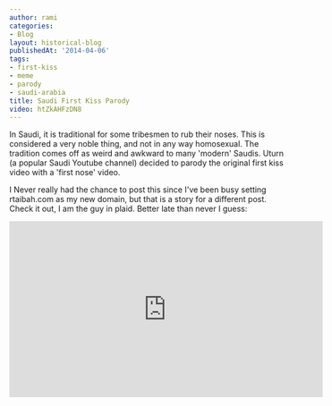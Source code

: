 ```yaml
---
author: rami
categories:
- Blog
layout: historical-blog
publishedAt: '2014-04-06'
tags:
- first-kiss
- meme
- parody
- saudi-arabia
title: Saudi First Kiss Parody
video: htZkAHFzDN8
---
```


In Saudi, it is traditional for some tribesmen to rub their noses. This is considered a very noble thing, and not in any way homosexual. The tradition comes off as weird and awkward to many 'modern' Saudis. Uturn (a popular Saudi Youtube channel) decided to parody the original first kiss video with a 'first nose' video.

I Never really had the chance to post this since I've been busy setting rtaibah.com as my new domain, but that is a story for a different post. Check it out, I am the guy in plaid. Better late than never I guess:

<iframe width="560" height="315" src="https://www.youtube-nocookie.com/embed/htZkAHFzDN8?rel=0" frameborder="0" allow="autoplay; encrypted-media" allowfullscreen></iframe>